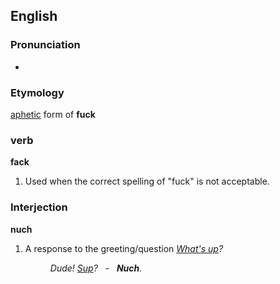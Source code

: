 ==English==

===Pronunciation===
* {{IPA|/nʌʧ/}}

===Etymology===
[[aphetic]] form of '''fuck'''

===verb===
'''fack'''

# Used when the correct spelling of "fuck" is not acceptable.

===Interjection===
'''nuch'''

# {{surfing|slang|dated}} A response to the greeting/question ''[[what's up|What's up]]?''
#: ''Dude!  [[sup#Interjection|Sup]]? &nbsp; - &nbsp; '''Nuch'''.''